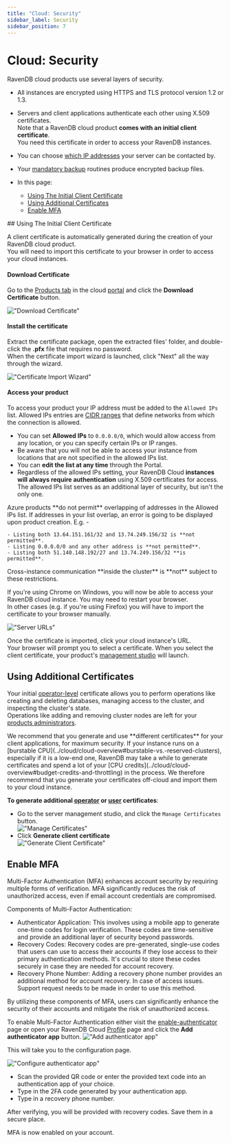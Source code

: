 ```yaml
---
title: "Cloud: Security"
sidebar_label: Security
sidebar_position: 7
---
```



# Cloud: Security
<Admonition type="note" title="Note">

RavenDB cloud products use several layers of security.  

* All instances are encrypted using HTTPS and TLS protocol version 1.2 or 1.3.  

* Servers and client applications authenticate each other using X.509 certificates.  
  <Admonition type="info" title="Info">
  Note that a RavenDB cloud product **comes with an initial client certificate**.  
  You need this certificate in order to access your RavenDB instances.  
  </Admonition>

* You can choose [which IP addresses](../cloud/portal/cloud-portal-products-tab#manage-product-the-security-tab) your server can be contacted by.  

* Your [mandatory backup](../cloud/cloud-backup-and-restore#the-mandatory-backup-routine) routines produce encrypted backup files.  

* In this page:  
    * [Using The Initial Client Certificate](cloud-security#using-the-initial-client-certificate)  
    * [Using Additional Certificates](cloud-security#using-additional-certificates)  
    * [Enable MFA](../cloud/cloud-security#enable-mfa)

</Admonition>
## Using The Initial Client Certificate

A client certificate is automatically generated during the creation of your RavenDB cloud product.  
You will need to import this certificate to your browser in order to access your cloud instances.  
#### Download Certificate  

Go to the [Products tab](../cloud/portal/cloud-portal-products-tab) in the cloud [portal](../cloud/portal/cloud-portal) 
and click the **Download Certificate** button.  

!["Download Certificate"](./assets/security-001-download-certificate.png)  
#### Install the certificate  

Extract the certificate package, open the extracted files' folder, and double-click the **.pfx** file that requires no password.  
When the certificate import wizard is launched, click "Next" all the way through the wizard.  

!["Certificate Import Wizard"](./assets/security-002-wizard.png)  
#### Access your product  

To access your product your IP address must be added to the `Allowed IPs` list.
Allowed IPs entries are [CIDR ranges](https://en.wikipedia.org/wiki/Classless_Inter-Domain_Routing#CIDR_notation) 
that define networks from which the connection is allowed.

- You can set **Allowed IPs** to `0.0.0.0/0`, which would allow access from any location, or you can specify certain IPs
  or IP ranges.
- Be aware that you will not be able to access your instance from locations that are not specified in the allowed IPs
  list.
- You can **edit the list at any time** through the Portal.
- Regardless of the allowed IPs setting, your RavenDB Cloud **instances will always require authentication** using X.509
  certificates for access. The allowed IPs list serves as an additional layer of security, but isn't the only one.

<Admonition type="warning" title="Warning">
Azure products **do not permit** overlapping of addresses in the Allowed IPs list.  
If addresses in your list overlap, an error is going to be displayed upon product creation. E.g. -

    - Listing both 13.64.151.161/32 and 13.74.249.156/32 is **not permitted**.
    - Listing 0.0.0.0/0 and any other address is **not permitted**.
    - Listing both 51.140.148.192/27 and 13.74.249.156/32 **is permitted**.  

</Admonition>

<Admonition type="note" title="Note">
Cross-instance communication **inside the cluster** is **not** subject to these restrictions.
</Admonition>

If you're using Chrome on Windows, you will now be able to access your RavenDB cloud instance. You may need to restart your browser.  
In other cases (e.g. if you're using Firefox) you will have to import the certificate to your browser manually.  

!["Server URLs"](./assets/migration-001-urls.png)  
  
Once the certificate is imported, click your cloud instance's URL.  
Your browser will prompt you to select a certificate. When you select the client certificate, your product's 
[management studio](../studio/overview) will launch.  



## Using Additional Certificates

Your initial [operator-level](../server/security/authorization/security-clearance-and-permissions#operator) 
certificate allows you to perform operations like creating and deleting databases, managing access to the cluster, and inspecting the cluster's state.  
Operations like adding and removing cluster nodes are left for your [products administrators](../cloud/cloud-overview#ravendb-on-the-cloud-overview).  

<Admonition type="info" title="Info">
We recommend that you generate and use **different certificates** for your client applications, for maximum security.  
</Admonition>

<Admonition type="info" title="Info">
If your instance runs on a [burstable CPU](../cloud/cloud-overview#burstable-vs.-reserved-clusters), especially if it is a low-end one, 
RavenDB may take a while to generate certificates and spend a lot of your [CPU credits](../cloud/cloud-overview#budget-credits-and-throttling) in the 
process.  
We therefore recommend that you generate your certificates off-cloud and import them to your cloud instance.  
</Admonition>

**To generate additional [operator](../server/security/authorization/security-clearance-and-permissions#operator) 
  or [user](../server/security/authorization/security-clearance-and-permissions#user) certificates**:  
 
* Go to the server management studio, and click the `Manage Certificates` button.  
  !["Manage Certificates"](./assets/migration-002-manage-certificates.png)  
* Click **Generate client certificate**  
  !["Generate Client Certificate"](./assets/security-003-generate-client-certificate.png)  



## Enable MFA

Multi-Factor Authentication (MFA) enhances account security by requiring multiple forms of verification.
MFA significantly reduces the risk of unauthorized access, even if email account credentials are compromised.

Components of Multi-Factor Authentication:

* Authenticator Application: This involves using a mobile app to generate one-time codes for login verification. These
  codes are time-sensitive and provide an additional layer of security beyond passwords.
* Recovery Codes: Recovery codes are pre-generated, single-use codes that users can use to access their accounts if they
  lose access to their primary authentication methods. It's crucial to store these codes securely in case they are
  needed for account recovery.
* Recovery Phone Number: Adding a recovery phone number provides an additional method for account recovery. In case of
  access issues. Support request needs to be made in order to use this method.

By utilizing these components of MFA, users can significantly enhance the security of their accounts and mitigate the
risk of unauthorized access.

To enable Multi-Factor Authentication either visit
the [enable-authenticator](https://cloud.ravendb.net/portal/profile/enable-authenticator) page
or open your RavenDB Cloud [Profile](https://cloud.ravendb.net/portal/profile) page and click the **Add authenticator
app** button.
!["Add authenticator app"](./assets/mfa-001-add-authenticator.png)

This will take you to the configuration page.

!["Configure authenticator app"](./assets/mfa-002-configuration.png)

- Scan the provided QR code or enter the provided text code into an authentication app of your choice.
- Type in the 2FA code generated by your authentication app.
- Type in a recovery phone number.

After verifying, you will be provided with recovery codes. Save them in a secure place.

MFA is now enabled on your account.



